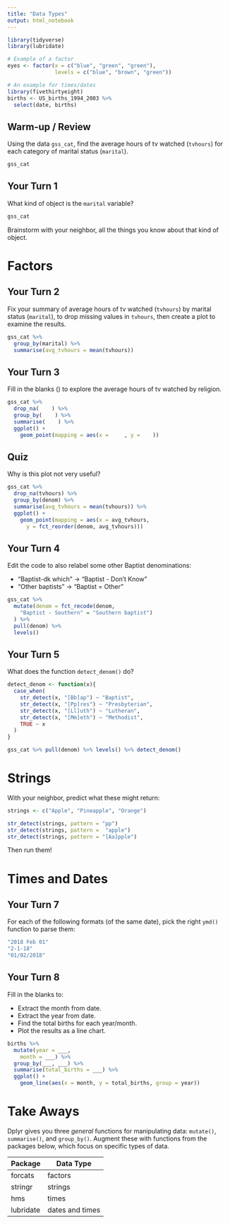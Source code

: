 ```yaml
---
title: "Data Types"
output: html_notebook
---
```


<!-- This file by Charlotte Wickham is licensed under a Creative Commons Attribution 4.0 International License, adapted from the orignal work at https://github.com/rstudio/master-the-tidyverse by RStudio. -->

```r
library(tidyverse)
library(lubridate)

# Example of a factor
eyes <- factor(x = c("blue", "green", "green"), 
               levels = c("blue", "brown", "green"))

# An example for times/dates
library(fivethirtyeight)
births <- US_births_1994_2003 %>%
  select(date, births)
```

## Warm-up / Review

Using the data `gss_cat`, find the average hours of tv watched (`tvhours`) for each category of marital status (`marital`).

```r
gss_cat
```

## Your Turn 1

What kind of object is the `marital` variable?  

```r
gss_cat
```

Brainstorm with your neighbor, all the things you know about that kind of object.

# Factors

## Your Turn 2

Fix your summary of average hours of tv watched (`tvhours`) by marital status (`marital`), to drop missing values in `tvhours`, then create a plot to examine the results.

```r
gss_cat %>%
  group_by(marital) %>% 
  summarise(avg_tvhours = mean(tvhours)) 
```

## Your Turn 3

Fill in the blanks (`   `) to explore the average hours of tv watched by religion.

```r
gss_cat %>%
  drop_na(    ) %>%
  group_by(    ) %>%
  summarise(    ) %>%
  ggplot() +
    geom_point(mapping = aes(x =     , y =    ))
```

## Quiz 

Why is this plot not very useful?

```r
gss_cat %>%
  drop_na(tvhours) %>%
  group_by(denom) %>%
  summarise(avg_tvhours = mean(tvhours)) %>%
  ggplot() +
    geom_point(mapping = aes(x = avg_tvhours,
      y = fct_reorder(denom, avg_tvhours)))
```

## Your Turn 4

Edit the code to also relabel some other Baptist denominations:

* "Baptist-dk which" -> "Baptist - Don't Know"    
* "Other baptists" -> "Baptist = Other"

```r
gss_cat %>%
  mutate(denom = fct_recode(denom,
    "Baptist - Southern" = "Southern baptist")
  ) %>%
  pull(denom) %>%
  levels()
```

## Your Turn 5

What does the function `detect_denom()` do?

```r
detect_denom <- function(x){
  case_when(
    str_detect(x, "[Bb]ap") ~ "Baptist", 
    str_detect(x, "[Pp]res") ~ "Presbyterian",
    str_detect(x, "[Ll]uth") ~ "Lutheran",
    str_detect(x, "[Mm]eth") ~ "Methodist",
    TRUE ~ x
  )
}

gss_cat %>% pull(denom) %>% levels() %>% detect_denom()
```

# Strings

With your neighbor, predict what these might return:

```r
strings <- c("Apple", "Pineapple", "Orange")

str_detect(strings, pattern = "pp")
str_detect(strings, pattern =  "apple")
str_detect(strings, pattern = "[Aa]pple")
```

Then run them!

# Times and Dates

## Your Turn 7

For each of the following formats (of the same date), pick the right `ymd()` function to parse them:

```r
"2018 Feb 01"
"2-1-18"
"01/02/2018"
```

## Your Turn 8

Fill in the blanks to:

* Extract the month from date. 
* Extract the year from date.
* Find the total births for each year/month.
* Plot the results as a line chart.

```r
births %>%
  mutate(year = ___,
    month = ___) %>%
  group_by(___, ___) %>%
  summarise(total_births = ___) %>%
  ggplot() + 
    geom_line(aes(x = month, y = total_births, group = year))
```


# Take Aways

Dplyr gives you three _general_ functions for manipulating data: `mutate()`, `summarise()`, and `group_by()`. Augment these with functions from the packages below, which focus on specific types of data.

Package   | Data Type
--------- | --------
forcats   | factors
stringr   | strings
hms       | times
lubridate | dates and times
